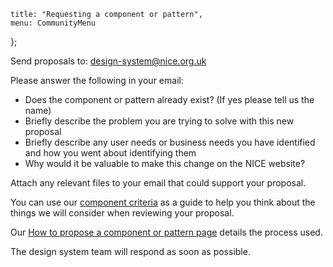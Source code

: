 
	title: "Requesting a component or pattern",
	menu: CommunityMenu
};

Send proposals to: [design-system@nice.org.uk](mailto:design-system@nice.org.uk)

Please answer the following in your email:

- Does the component or pattern already exist? (If yes please tell us the name)
- Briefly describe the problem you are trying to solve with this new proposal
- Briefly describe any user needs or business needs you have identified and how you went about identifying them
- Why would it be valuable to make this change on the NICE website?

Attach any relevant files to your email that could support your proposal.

You can use our [component criteria](/community/component-criteria) as a guide to help you think about the things we will consider when reviewing your proposal.

Our [How to propose a component or pattern page](/community/proposing-a-component) details the process used.

The design system team will respond as soon as possible.

